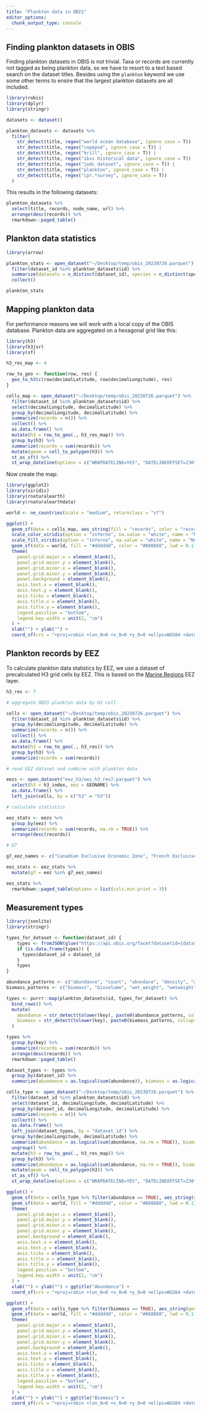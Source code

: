 ```yaml
---
title: "Plankton data in OBIS"
editor_options: 
  chunk_output_type: console
---
```


## Finding plankton datasets in OBIS

Finding plankton datasets in OBIS is not trivial. Taxa or records are currently not tagged as being plankton data, so we have to resort to a text based search on the dataset titles. Besides using the `plankton` keyword we use some other terms to ensire that the largest plankton datasets are all included.

```r
library(robis)
library(dplyr)
library(stringr)

datasets <- dataset()

plankton_datasets <- datasets %>%
  filter(
    str_detect(title, regex("world ocean database", ignore_case = T)) |
    str_detect(title, regex("copepod", ignore_case = T)) |
    str_detect(title, regex("krill", ignore_case = T)) |
    str_detect(title, regex("ibss historical data", ignore_case = T)) |
    str_detect(title, regex("jodc dataset", ignore_case = T)) |
    str_detect(title, regex("plankton", ignore_case = T)) |
    str_detect(title, regex("cpr.*survey", ignore_case = T))
  )
```

This results in the following datasets:

```r
plankton_datasets %>%
  select(title, records, node_name, url) %>%
  arrange(desc(records)) %>%
  rmarkdown::paged_table()
```

## Plankton data statistics

```r
library(arrow)

plankton_stats <- open_dataset("~/Desktop/temp/obis_20230726.parquet") %>%
  filter(dataset_id %in% plankton_datasets$id) %>%
  summarize(datasets = n_distinct(dataset_id), species = n_distinct(speciesid), records = n()) %>%
  collect()

plankton_stats
```

## Mapping plankton data

For performance reasons we will work with a local copy of the OBIS database. Plankton data are aggregated on a hexagonal grid like this:

```r
library(h3)
library(h3jsr)
library(sf)

h3_res_map <- 4

row_to_geo <- function(row, res) {
  geo_to_h3(c(row$decimalLatitude, row$decimalLongitude), res)
}

cells_map <- open_dataset("~/Desktop/temp/obis_20230726.parquet") %>%
  filter(dataset_id %in% plankton_datasets$id) %>%
  select(decimalLongitude, decimalLatitude) %>%
  group_by(decimalLongitude, decimalLatitude) %>%
  summarize(records = n()) %>%
  collect() %>%
  as.data.frame() %>%
  mutate(h3 = row_to_geo(., h3_res_map)) %>%
  group_by(h3) %>%
  summarize(records = sum(records)) %>%
  mutate(geom = cell_to_polygon(h3)) %>%
  st_as_sf() %>%
  st_wrap_dateline(options = c("WRAPDATELINE=YES", "DATELINEOFFSET=230"))
```

Now create the map:

```r
library(ggplot2)
library(viridis)
library(rnaturalearth)
library(rnaturalearthdata)

world <- ne_countries(scale = "medium", returnclass = "sf")

ggplot() +
  geom_sf(data = cells_map, aes_string(fill = "records", color = "records", geometry = "geom"), lwd = 0.04) +
  scale_color_viridis(option = "inferno", na.value = "white", name = "Number of records", trans = "log10", guide = "none") +
  scale_fill_viridis(option = "inferno", na.value = "white", name = "Number of records", trans = "log10", labels = scales::comma) +
  geom_sf(data = world, fill = "#dddddd", color = "#888888", lwd = 0.1) +
  theme(
    panel.grid.major.x = element_blank(),
    panel.grid.major.y = element_blank(),
    panel.grid.minor.x = element_blank(),
    panel.grid.minor.y = element_blank(), 
    panel.background = element_blank(),
    axis.text.x = element_blank(),
    axis.text.y = element_blank(),
    axis.ticks = element_blank(),
    axis.title.x = element_blank(),
    axis.title.y = element_blank(),
    legend.position = "bottom",
    legend.key.width = unit(2, "cm")
  ) +
  xlab("") + ylab("") +
  coord_sf(crs = "+proj=robin +lon_0=0 +x_0=0 +y_0=0 +ellps=WGS84 +datum=WGS84 +units=m +no_defs" )
```

## Plankton records by EEZ

To calculate plankton data statistics by EEZ, we use a dataset of precalculated H3 grid cells by EEZ. This is based on the [Marine Regions](https://marineregions.org/) EEZ layer.

```r
h3_res <- 7

# aggregate OBIS plankton data by H3 cell

cells <- open_dataset("~/Desktop/temp/obis_20230726.parquet") %>%
  filter(dataset_id %in% plankton_datasets$id) %>%
  group_by(decimalLongitude, decimalLatitude) %>%
  summarize(records = n()) %>%
  collect() %>%
  as.data.frame() %>%
  mutate(h3 = row_to_geo(., h3_res)) %>%
  group_by(h3) %>%
  summarize(records = sum(records))

# read EEZ dataset and combine with plankton data

eezs <- open_dataset("eez_h3/eez_h3_res7.parquet") %>%
  select(h3 = h3_index, eez = GEONAME) %>%
  as.data.frame() %>%
  left_join(cells, by = c("h3" = "h3"))

# calculate statistics

eez_stats <- eezs %>%
  group_by(eez) %>%
  summarize(records = sum(records, na.rm = TRUE)) %>%
  arrange(desc(records))

# G7

g7_eez_names <- c("Canadian Exclusive Economic Zone", "French Exclusive Economic Zone", "French Guiana Exclusive Economic Zone", "French Polynesian Exclusive Economic Zone", "German Exclusive Economic Zone", "Italian Exclusive Economic Zone", "Japanese Exclusive Economic Zone", "United Kingdom Exclusive Economic Zone", "United States Exclusive Economic Zone", "United States Exclusive Economic Zone (Alaska)", "United States Exclusive Economic Zone (Hawaii)")

eez_stats <- eez_stats %>%
  mutate(g7 = eez %in% g7_eez_names)

eez_stats %>%
  rmarkdown::paged_table(options = list(cols.min.print = 3))
```

## Measurement types

```r
library(jsonlite)
library(stringr)

types_for_dataset <- function(dataset_id) {
    types <- fromJSON(glue("https://api.obis.org/facet?datasetid={dataset_id}&size=100&facets=measurementType&absence=include&event=include"))$results$measurementType
    if (is.data.frame(types)) {
      types$dataset_id = dataset_id
    }
    types
}

abundance_patterns <- c("abundance", "count", "abundace", "density", "abund", "number per cubic metre")
biomass_patterns <- c("biomass", "biovolume", "wet_weight", "wetweight", "wet_weight", "carbon content", "carbon concentration", "dry weight", "organic matter: carbon")

types <- purrr::map(plankton_datasets$id, types_for_dataset) %>%
  bind_rows() %>%
  mutate(
    abundance = str_detect(tolower(key), paste0(abundance_patterns, collapse = "|")),
    biomass = str_detect(tolower(key), paste0(biomass_patterns, collapse = "|"))
  )

types %>%
  group_by(key) %>%
  summarize(records = sum(records)) %>%
  arrange(desc(records)) %>%
  rmarkdown::paged_table()
```

```r
dataset_types <- types %>%
  group_by(dataset_id) %>%
  summarize(abundance = as.logical(sum(abundance)), biomass = as.logical(sum(biomass)))

cells_type <- open_dataset("~/Desktop/temp/obis_20230726.parquet") %>%
  filter(dataset_id %in% plankton_datasets$id) %>%
  select(dataset_id, decimalLongitude, decimalLatitude) %>%
  group_by(dataset_id, decimalLongitude, decimalLatitude) %>%
  summarize(records = n()) %>%
  collect() %>%
  as.data.frame() %>%
  left_join(dataset_types, by = "dataset_id") %>%
  group_by(decimalLongitude, decimalLatitude) %>%
  summarize(abundance = as.logical(sum(abundance, na.rm = TRUE)), biomass = as.logical(sum(biomass, na.rm = TRUE))) %>%
  ungroup() %>%
  mutate(h3 = row_to_geo(., h3_res_map)) %>%
  group_by(h3) %>%
  summarize(abundance = as.logical(sum(abundance, na.rm = TRUE)), biomass = as.logical(sum(biomass, na.rm = TRUE))) %>%
  mutate(geom = cell_to_polygon(h3)) %>%
  st_as_sf() %>%
  st_wrap_dateline(options = c("WRAPDATELINE=YES", "DATELINEOFFSET=230"))

ggplot() +
  geom_sf(data = cells_type %>% filter(abundance == TRUE), aes_string(geometry = "geom"), color = "#16dbcb", fill = "#16dbcb", lwd = 0.04) +
  geom_sf(data = world, fill = "#dddddd", color = "#888888", lwd = 0.1) +
  theme(
    panel.grid.major.x = element_blank(),
    panel.grid.major.y = element_blank(),
    panel.grid.minor.x = element_blank(),
    panel.grid.minor.y = element_blank(), 
    panel.background = element_blank(),
    axis.text.x = element_blank(),
    axis.text.y = element_blank(),
    axis.ticks = element_blank(),
    axis.title.x = element_blank(),
    axis.title.y = element_blank(),
    legend.position = "bottom",
    legend.key.width = unit(2, "cm")
  ) +
  xlab("") + ylab("") + ggtitle("Abundance") +
  coord_sf(crs = "+proj=robin +lon_0=0 +x_0=0 +y_0=0 +ellps=WGS84 +datum=WGS84 +units=m +no_defs" )
```

```r
ggplot() +
  geom_sf(data = cells_type %>% filter(biomass == TRUE), aes_string(geometry = "geom"), color = "#16dbcb", fill = "#16dbcb", lwd = 0.04) +
  geom_sf(data = world, fill = "#dddddd", color = "#888888", lwd = 0.1) +
  theme(
    panel.grid.major.x = element_blank(),
    panel.grid.major.y = element_blank(),
    panel.grid.minor.x = element_blank(),
    panel.grid.minor.y = element_blank(), 
    panel.background = element_blank(),
    axis.text.x = element_blank(),
    axis.text.y = element_blank(),
    axis.ticks = element_blank(),
    axis.title.x = element_blank(),
    axis.title.y = element_blank(),
    legend.position = "bottom",
    legend.key.width = unit(2, "cm")
  ) +
  xlab("") + ylab("") + ggtitle("Biomass") +
  coord_sf(crs = "+proj=robin +lon_0=0 +x_0=0 +y_0=0 +ellps=WGS84 +datum=WGS84 +units=m +no_defs" )
```
